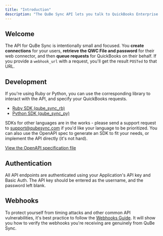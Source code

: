 ```yaml
---
title: "Introduction"
description: "The QuBe Sync API lets you talk to QuickBooks Enterprise / Desktop with ease."
---
```


## Welcome

The API for QuBe Sync is intentionally small and focused. You **create connections** for your users, **retrieve the QWC File and password** for their web connector, and then **queue requests** for QuickBooks on their behalf. If you provide a `webhook_url` with a request, you'll get the result `POSTed` to that URL.

## Development

If you're using Ruby or Python, you can use the corresponding library to interact with the API, and specify your QuickBooks requests.
- [Ruby SDK (qube_sync_rb)](https://github.com/qubeintegrations/qube_sync_rb)
- [Python SDK (qube_sync_py)](https://github.com/qubeintegrations/qube_sync_py)

SDKs for other languages are in the works - please send a support request to [support@qubesync.com](mailto:support@qubesync.com) if you'd like your language to be prioritized. You can also use the OpenAPI spec to generate an SDK to fit your needs, or implement the API directly (it's not hard).

[View the OpenAPI specification file](/api-reference/openapi.json)

## Authentication

All API endpoints are authenticated using your Application's API key and Basic Auth. The API key should be entered as the username, and the password left blank.

## Webhooks

To protect yourself from timing attacks and other common API vulnerabilities, it's best practice to follow the [Webhooks Guide](/webhooks). It will show you how to verify the webhooks you're receiving are genuinely from QuBe Sync.